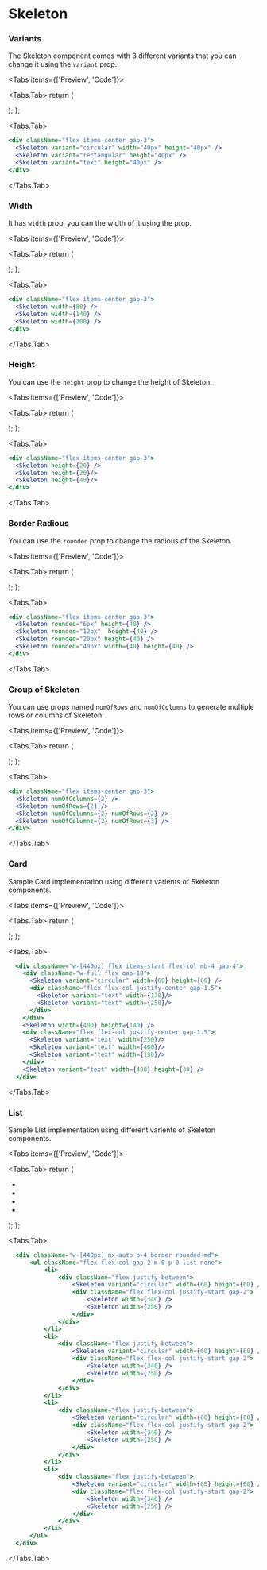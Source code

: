 
# Skeleton

### Variants

The Skeleton component comes with 3 different variants that you can change it using the `variant` prop.

<Tabs items={['Preview', 'Code']}>

  <Tabs.Tab>
  return (
    <div className="flex items-center gap-3">
        <Skeleton variant="circular" width={40} height={40} />
        <Skeleton variant="rectangular" height={40} />
        <Skeleton variant="text" height={40} />
    </div>
  );
};

<SkeletonVarientGroup />
  </Tabs.Tab>

  <Tabs.Tab>
```jsx copy
<div className="flex items-center gap-3">
  <Skeleton variant="circular" width="40px" height="40px" />
  <Skeleton variant="rectangular" height="40px" />
  <Skeleton variant="text" height="40px" />
</div>
  ```
  </Tabs.Tab>
</Tabs>

### Width

It has `width` prop, you can the width of it using the prop.

<Tabs items={['Preview', 'Code']}>

  <Tabs.Tab>
  return (
    <div className="flex items-center gap-3">
      <Skeleton width={80} />
      <Skeleton width={140} />
      <Skeleton width={200} />
    </div>
  );
};

<SkeletonWidthGroup />
  </Tabs.Tab>

  <Tabs.Tab>
```jsx copy
<div className="flex items-center gap-3">
  <Skeleton width={80} />
  <Skeleton width={140} />
  <Skeleton width={200} />
</div>
  ```
  </Tabs.Tab>
</Tabs>


### Height

You can use the `height` prop to change the height of Skeleton.

<Tabs items={['Preview', 'Code']}>

  <Tabs.Tab>
  return (
    <div className="flex items-center gap-3">
      <Skeleton height={20} />
      <Skeleton height={30}/>
      <Skeleton height={40}/>
    </div>
  );
};

<SkeletonHeightGroup />
  </Tabs.Tab>

  <Tabs.Tab>
```jsx copy
<div className="flex items-center gap-3">
  <Skeleton height={20} />
  <Skeleton height={30}/>
  <Skeleton height={40}/>
</div>
  ```
  </Tabs.Tab>
</Tabs>

### Border Radious

You can use the `rounded` prop to change the radious of the Skeleton.

<Tabs items={['Preview', 'Code']}>

  <Tabs.Tab>
  return (
    <div className="flex items-center gap-3">
      <Skeleton rounded="6px" height={40} />
      <Skeleton rounded="12px"  height={40} />
      <Skeleton rounded="20px" height={40} />
      <Skeleton rounded="40px" width={40} height={40} />
    </div>
  );
};

<SkeletonRadiousGroup />
  </Tabs.Tab>

  <Tabs.Tab>
```jsx copy
<div className="flex items-center gap-3">
  <Skeleton rounded="6px" height={40} />
  <Skeleton rounded="12px"  height={40} />
  <Skeleton rounded="20px" height={40} />
  <Skeleton rounded="40px" width={40} height={40} />
</div>
  ```
  </Tabs.Tab>
</Tabs>


### Group of Skeleton
You can use props named `numOfRows` and `numOfColumns` to generate multiple rows or columns of Skeleton.

<Tabs items={['Preview', 'Code']}>

  <Tabs.Tab>
  return (
    <div className="flex items-center gap-5">
      <Skeleton numOfColumns={2}/>
      <Skeleton numOfRows={2}/>
      <Skeleton numOfColumns={2} numOfRows={2}/>
      <Skeleton numOfColumns={2} numOfRows={3}/>
    </div>
  );
};

<SkeletonRowColumnGroup />
  </Tabs.Tab>

  <Tabs.Tab>
```jsx copy
<div className="flex items-center gap-3">
  <Skeleton numOfColumns={2} />
  <Skeleton numOfRows={2} />
  <Skeleton numOfColumns={2} numOfRows={2} />
  <Skeleton numOfColumns={2} numOfRows={3} />
</div>
  ```
  </Tabs.Tab>
</Tabs>



### Card
Sample Card implementation using different varients of Skeleton components.

<Tabs items={['Preview', 'Code']}>

  <Tabs.Tab>
  return (
    <div className="w-[440px] flex items-start flex-col gap-4 border p-5 rounded-md m-auto">
       <div className="w-full flex gap-6">
          <Skeleton variant="circular" width={60} height={60} />
          <div className="flex flex-col justify-center gap-1.5">
            <Skeleton variant="text" width={170}/>
            <Skeleton variant="text" width={250}/>
          </div>
       </div>
       <Skeleton width={400} height={140} />
       <div className="flex flex-col justify-center gap-1.5">
          <Skeleton variant="text" width={250}/>
          <Skeleton variant="text" width={400}/>
          <Skeleton variant="text" width={190}/>
        </div>
        <Skeleton variant="text" width={400} height={30} />
    </div>
  );
};

<SkeletonCard />
  </Tabs.Tab>

  <Tabs.Tab>
```jsx copy
  <div className="w-[440px] flex items-start flex-col mb-4 gap-4">
    <div className="w-full flex gap-10">
      <Skeleton variant="circular" width={60} height={60} />
      <div className="flex flex-col justify-center gap-1.5">
        <Skeleton variant="text" width={170}/>
        <Skeleton variant="text" width={250}/>
      </div>
    </div>
    <Skeleton width={400} height={140} />
    <div className="flex flex-col justify-center gap-1.5">
      <Skeleton variant="text" width={250}/>
      <Skeleton variant="text" width={400}/>
      <Skeleton variant="text" width={190}/>
    </div>
    <Skeleton variant="text" width={400} height={30} />
  </div>
  ```
  </Tabs.Tab>
</Tabs>


### List
Sample List implementation using different varients of Skeleton components.

<Tabs items={['Preview', 'Code']}>

  <Tabs.Tab>
  return (
    <div className="w-[440px] mx-auto p-4 border rounded-md">
      <ul className="flex flex-col gap-2 m-0 p-0 list-none">
          <li>
              <div className="flex justify-between">     
                  <Skeleton variant="circular" width={60} height={60} />
                  <div className="flex flex-col justify-start gap-2">
                      <Skeleton width={340} />
                      <Skeleton width={250} />
                  </div>
              </div>
          </li>
          <li>
              <div className="flex justify-between">     
                  <Skeleton variant="circular" width={60} height={60} />
                  <div className="flex flex-col justify-start gap-2">
                      <Skeleton width={340} />
                      <Skeleton width={250} />
                  </div>
              </div>
          </li>
          <li>
              <div className="flex justify-between">     
                  <Skeleton variant="circular" width={60} height={60} />
                  <div className="flex flex-col justify-start gap-2">
                      <Skeleton width={340} />
                      <Skeleton width={250} />
                  </div>
              </div>
          </li>
          <li>
              <div className="flex justify-between">     
                  <Skeleton variant="circular" width={60} height={60} />
                  <div className="flex flex-col justify-start gap-2">
                      <Skeleton width={340} />
                      <Skeleton width={250} />
                  </div>
              </div>
          </li>
      </ul>
  </div>
  );
};

<SkeletonList />
  </Tabs.Tab>

  <Tabs.Tab>
```jsx copy
  <div className="w-[440px] mx-auto p-4 border rounded-md">
      <ul className="flex flex-col gap-2 m-0 p-0 list-none">
          <li>
              <div className="flex justify-between">     
                  <Skeleton variant="circular" width={60} height={60} />
                  <div className="flex flex-col justify-start gap-2">
                      <Skeleton width={340} />
                      <Skeleton width={250} />
                  </div>
              </div>
          </li>
          <li>
              <div className="flex justify-between">     
                  <Skeleton variant="circular" width={60} height={60} />
                  <div className="flex flex-col justify-start gap-2">
                      <Skeleton width={340} />
                      <Skeleton width={250} />
                  </div>
              </div>
          </li>
          <li>
              <div className="flex justify-between">     
                  <Skeleton variant="circular" width={60} height={60} />
                  <div className="flex flex-col justify-start gap-2">
                      <Skeleton width={340} />
                      <Skeleton width={250} />
                  </div>
              </div>
          </li>
          <li>
              <div className="flex justify-between">     
                  <Skeleton variant="circular" width={60} height={60} />
                  <div className="flex flex-col justify-start gap-2">
                      <Skeleton width={340} />
                      <Skeleton width={250} />
                  </div>
              </div>
          </li>
      </ul>
  </div>
  ```
  </Tabs.Tab>
</Tabs>
    